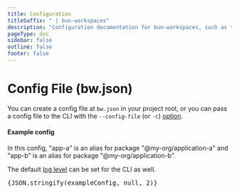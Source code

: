 ```yaml
---
title: Configuration
titleSuffix: " | bun-workspaces"
description: "Configuration documentation for bun-workspaces, such as the bw.json config file | Documentation for bun-workspaces: A CLI to help manage Bun monorepos"
pageType: doc
sidebar: false
outline: false
footer: false
---
```



# Config File (bw.json)

You can create a config file at `bw.json` in your project root,
or you can pass a config file to the CLI with the `--config-file` (or `-c`) [option](/cli#cli-global-option-configFile).

#### Example config

In this config, "app-a" is an alias for package "@my-org/application-a"
and "app-b" is an alias for package "@my-org/application-b".

The default
[log level](/cli#cli-global-option-logLevel) can be set for the CLI as well.

<div className="code-block">
  <pre>{JSON.stringify(exampleConfig, null, 2)}</pre>
</div>
